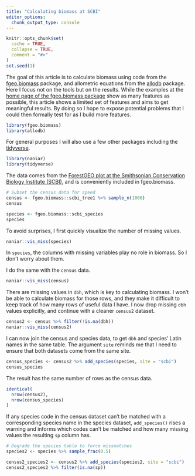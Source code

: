 ```yaml
---
title: "Calculating biomass at SCBI"
editor_options: 
  chunk_output_type: console
---
```


```r
knitr::opts_chunk$set(
  cache = TRUE,
  collapse = TRUE,
  comment = "#>"
)
set.seed(1)
```

The goal of this article is to calculate biomass using code from the [fgeo.biomass](https://forestgeo.github.io/fgeo.biomass/) package, and allometric equations from the [allodb](https://forestgeo.github.io/allodb/) package. Here I focus not on the tools but on the results. While the examples at the [home page of the fgeo.biomass package](https://forestgeo.github.io/fgeo.biomass/) show as many features as possible, this article shows a limited set of features and aims to get meaningful results. By doing so I hope to expose potential problems that I could then formally test for as I build more features.

```r
library(fgeo.biomass)
library(allodb)
```

For general purposes I will also use a few other packages including the [tidyverse](https://tidyverse.org).

```r
library(naniar)
library(tidyverse)
```

The data comes from the [ForestGEO plot at the Smithsonian Conservation Biology Institute (SCBI)](https://forestgeo.si.edu/sites/north-america/smithsonian-conservation-biology-institute), and is conveniently included in fgeo.biomass.

```r
# Subset the census data for speed
census <- fgeo.biomass::scbi_tree1 %>% sample_n(1000)
census

species <- fgeo.biomass::scbi_species
species
```

To avoid surprises, I first quickly visualize the number of missing values.

```r
naniar::vis_miss(species)
```

In `species`, the columns with missing variables play no role in biomass. So I don't worry about them.

I do the same with the `census` data.

```r
naniar::vis_miss(census)
```

There are missing values in `dbh`, which is key to calculating biomass. I won't be able to calculate biomass for those rows, and they make it difficult to keep track of how many rows of useful data I have. I now drop missing `dbh` values explicitly, and continue with a cleaner `census2` dataset.

```r
census2 <- census %>% filter(!is.na(dbh))
naniar::vis_miss(census2)
```

I can now join the census and species data, to get `dbh` and species' Latin names in the same table. The argument `site` reminds me that I need to ensure that both datasets come from the same site.

```r
census_species <- census2 %>% add_species(species, site = "scbi")
census_species
```

The result has the same number of rows as the census data.

```r
identical(
  nrow(census2), 
  nrow(census_species)
)
```

If any species code in the census dataset can't be matched with a corresponding species name in the species dataset, `add_species()` rises a warning and informs which codes can't be matched and how many missing values the resulting `sp` column has.

```r
# Degrade the species table to force missmatches
species2 <- species %>% sample_frac(0.5)

census2_species2 <- census2 %>% add_species(species2, site = "scbi")
census2_species2 %>% filter(is.na(sp))
```

